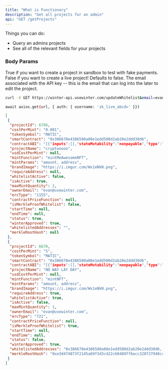 ```yaml
---
title: "What is Functionary"
description: "Get all projects for an admin"
api: "GET /getProjects"
---
```


Things you can do:

- Query an admins projects
- See all of the relevant fields for your projects

### Body Params

<ParamField body="sandbox" type="boolean" required>
  True if you want to create a project in sandbox to test with fake payments.
  False if you want to create a live project! Defaults to false.
</ParamField>

<ParamField body="email" type="string" required>
  The email associated with the API key -- this is the email that can log into
  the later to edit the project.
</ParamField>

<RequestExample>

```bash cURL
curl -X GET https://winter-api.usewinter.com/updateWhitelist&email=evan@usewinter.com&sandbox=true -u sk_live_abcd=:
```

```bash JavaScript
await axios.get(url, { auth: { username: 'sk_live_abcd=' }})
```

</RequestExample>

<ResponseExample>

```json Response Example
[
 {
  "projectId": 6786,
  "costPerMint": "0.001",
  "tokenSymbol": "MATIC",
  "smartContract": "0x386670e4386580a08e1edd500d2ab20e2ddd30d6",
  "contractABI": "[{"inputs":[],"stateMutability":"nonpayable","type":"constructor"},{"anonymous":false,"inputs":[{"indexed":true,"internalType":"address","name":"owner","type":"address"},{"indexed":true,"internalType":"address","name":"approved","type":"address"},{"indexed":true,"internalType":"uint256","name":"tokenId","type":"uint256"}],"name":"Approval","type":"event"},{"anonymous":false,"inputs":[{"indexed":true,"internalType":"address","name":"owner","type":"address"},{"indexed":true,"internalType":"address","name":"operator","type":"address"},{"indexed":false,"internalType":"bool","name":"approved","type":"bool"}],"name":"ApprovalForAll","type":"event"},{"inputs":[{"internalType":"address","name":"to","type":"address"},{"internalType":"uint256","name":"tokenId","type":"uint256"}],"name":"approve","outputs":[],"stateMutability":"nonpayable","type":"function"},{"inputs":[{"internalType":"address","name":"recipient","type":"address"}],"name":"mintAll","outputs":[],"stateMutability":"nonpayable","type":"function"},{"inputs":[{"internalType":"address","name":"recipient","type":"address"}],"name":"mintNFT","outputs":[{"internalType":"uint256","name":"","type":"uint256"}],"stateMutability":"nonpayable","type":"function"},{"anonymous":false,"inputs":[{"indexed":true,"internalType":"address","name":"previousOwner","type":"address"},{"indexed":true,"internalType":"address","name":"newOwner","type":"address"}],"name":"OwnershipTransferred","type":"event"},{"inputs":[],"name":"renounceOwnership","outputs":[],"stateMutability":"nonpayable","type":"function"},{"inputs":[{"internalType":"address","name":"from","type":"address"},{"internalType":"address","name":"to","type":"address"},{"internalType":"uint256","name":"tokenId","type":"uint256"}],"name":"safeTransferFrom","outputs":[],"stateMutability":"nonpayable","type":"function"},{"inputs":[{"internalType":"address","name":"from","type":"address"},{"internalType":"address","name":"to","type":"address"},{"internalType":"uint256","name":"tokenId","type":"uint256"},{"internalType":"bytes","name":"_data","type":"bytes"}],"name":"safeTransferFrom","outputs":[],"stateMutability":"nonpayable","type":"function"},{"inputs":[{"internalType":"address","name":"operator","type":"address"},{"internalType":"bool","name":"approved","type":"bool"}],"name":"setApprovalForAll","outputs":[],"stateMutability":"nonpayable","type":"function"},{"anonymous":false,"inputs":[{"indexed":true,"internalType":"address","name":"from","type":"address"},{"indexed":true,"internalType":"address","name":"to","type":"address"},{"indexed":true,"internalType":"uint256","name":"tokenId","type":"uint256"}],"name":"Transfer","type":"event"},{"inputs":[{"internalType":"address","name":"from","type":"address"},{"internalType":"address","name":"to","type":"address"},{"internalType":"uint256","name":"tokenId","type":"uint256"}],"name":"transferFrom","outputs":[],"stateMutability":"nonpayable","type":"function"},{"inputs":[{"internalType":"address","name":"newOwner","type":"address"}],"name":"transferOwnership","outputs":[],"stateMutability":"nonpayable","type":"function"},{"inputs":[{"internalType":"address","name":"owner","type":"address"}],"name":"balanceOf","outputs":[{"internalType":"uint256","name":"","type":"uint256"}],"stateMutability":"view","type":"function"},{"inputs":[{"internalType":"uint256","name":"tokenId","type":"uint256"}],"name":"getApproved","outputs":[{"internalType":"address","name":"","type":"address"}],"stateMutability":"view","type":"function"},{"inputs":[{"internalType":"address","name":"owner","type":"address"},{"internalType":"address","name":"operator","type":"address"}],"name":"isApprovedForAll","outputs":[{"internalType":"bool","name":"","type":"bool"}],"stateMutability":"view","type":"function"},{"inputs":[],"name":"name","outputs":[{"internalType":"string","name":"","type":"string"}],"stateMutability":"view","type":"function"},{"inputs":[],"name":"owner","outputs":[{"internalType":"address","name":"","type":"address"}],"stateMutability":"view","type":"function"},{"inputs":[{"internalType":"uint256","name":"tokenId","type":"uint256"}],"name":"ownerOf","outputs":[{"internalType":"address","name":"","type":"address"}],"stateMutability":"view","type":"function"},{"inputs":[{"internalType":"bytes4","name":"interfaceId","type":"bytes4"}],"name":"supportsInterface","outputs":[{"internalType":"bool","name":"","type":"bool"}],"stateMutability":"view","type":"function"},{"inputs":[],"name":"symbol","outputs":[{"internalType":"string","name":"","type":"string"}],"stateMutability":"view","type":"function"},{"inputs":[{"internalType":"uint256","name":"tokenId","type":"uint256"}],"name":"tokenURI","outputs":[{"internalType":"string","name":"","type":"string"}],"stateMutability":"view","type":"function"}]",
  "projectName": "cryptooooo",
  "usdCostPerMint": null,
  "mintFunction": "mintMeAwesomeNFT",
  "mintParams": "amount, address",
  "brandImage": "https://i.imgur.com/Wx1eNkN.png",
  "requireAddress": null,
  "whitelistActive": false,
  "isActive": true,
  "maxMintQuantity": 2,
  "ownerEmail": "evan@usewinter.com",
  "ercType": "1155",
  "contractPriceFunction": null,
  "isMerkleProofWhitelist": false,
  "startTime": null,
  "endTime": null,
  "status": true,
  "winterApproved": true,
  "whitelistedAddresses": "",
  "merkleRootHash": null
 },
 {
  "projectId": 6670,
  "costPerMint": "5",
  "tokenSymbol": "MATIC",
  "smartContract": "0x386670e4386580a08e1edd500d2ab20e2ddd30d6",
  "contractABI": "[{"inputs":[],"stateMutability":"nonpayable","type":"constructor"},{"anonymous":false,"inputs":[{"indexed":true,"internalType":"address","name":"owner","type":"address"},{"indexed":true,"internalType":"address","name":"approved","type":"address"},{"indexed":true,"internalType":"uint256","name":"tokenId","type":"uint256"}],"name":"Approval","type":"event"},{"anonymous":false,"inputs":[{"indexed":true,"internalType":"address","name":"owner","type":"address"},{"indexed":true,"internalType":"address","name":"operator","type":"address"},{"indexed":false,"internalType":"bool","name":"approved","type":"bool"}],"name":"ApprovalForAll","type":"event"},{"inputs":[{"internalType":"address","name":"to","type":"address"},{"internalType":"uint256","name":"tokenId","type":"uint256"}],"name":"approve","outputs":[],"stateMutability":"nonpayable","type":"function"},{"inputs":[{"internalType":"address","name":"recipient","type":"address"}],"name":"mintAll","outputs":[],"stateMutability":"nonpayable","type":"function"},{"inputs":[{"internalType":"address","name":"recipient","type":"address"}],"name":"mintNFT","outputs":[{"internalType":"uint256","name":"","type":"uint256"}],"stateMutability":"nonpayable","type":"function"},{"anonymous":false,"inputs":[{"indexed":true,"internalType":"address","name":"previousOwner","type":"address"},{"indexed":true,"internalType":"address","name":"newOwner","type":"address"}],"name":"OwnershipTransferred","type":"event"},{"inputs":[],"name":"renounceOwnership","outputs":[],"stateMutability":"nonpayable","type":"function"},{"inputs":[{"internalType":"address","name":"from","type":"address"},{"internalType":"address","name":"to","type":"address"},{"internalType":"uint256","name":"tokenId","type":"uint256"}],"name":"safeTransferFrom","outputs":[],"stateMutability":"nonpayable","type":"function"},{"inputs":[{"internalType":"address","name":"from","type":"address"},{"internalType":"address","name":"to","type":"address"},{"internalType":"uint256","name":"tokenId","type":"uint256"},{"internalType":"bytes","name":"_data","type":"bytes"}],"name":"safeTransferFrom","outputs":[],"stateMutability":"nonpayable","type":"function"},{"inputs":[{"internalType":"address","name":"operator","type":"address"},{"internalType":"bool","name":"approved","type":"bool"}],"name":"setApprovalForAll","outputs":[],"stateMutability":"nonpayable","type":"function"},{"anonymous":false,"inputs":[{"indexed":true,"internalType":"address","name":"from","type":"address"},{"indexed":true,"internalType":"address","name":"to","type":"address"},{"indexed":true,"internalType":"uint256","name":"tokenId","type":"uint256"}],"name":"Transfer","type":"event"},{"inputs":[{"internalType":"address","name":"from","type":"address"},{"internalType":"address","name":"to","type":"address"},{"internalType":"uint256","name":"tokenId","type":"uint256"}],"name":"transferFrom","outputs":[],"stateMutability":"nonpayable","type":"function"},{"inputs":[{"internalType":"address","name":"newOwner","type":"address"}],"name":"transferOwnership","outputs":[],"stateMutability":"nonpayable","type":"function"},{"inputs":[{"internalType":"address","name":"owner","type":"address"}],"name":"balanceOf","outputs":[{"internalType":"uint256","name":"","type":"uint256"}],"stateMutability":"view","type":"function"},{"inputs":[{"internalType":"uint256","name":"tokenId","type":"uint256"}],"name":"getApproved","outputs":[{"internalType":"address","name":"","type":"address"}],"stateMutability":"view","type":"function"},{"inputs":[{"internalType":"address","name":"owner","type":"address"},{"internalType":"address","name":"operator","type":"address"}],"name":"isApprovedForAll","outputs":[{"internalType":"bool","name":"","type":"bool"}],"stateMutability":"view","type":"function"},{"inputs":[],"name":"name","outputs":[{"internalType":"string","name":"","type":"string"}],"stateMutability":"view","type":"function"},{"inputs":[],"name":"owner","outputs":[{"internalType":"address","name":"","type":"address"}],"stateMutability":"view","type":"function"},{"inputs":[{"internalType":"uint256","name":"tokenId","type":"uint256"}],"name":"ownerOf","outputs":[{"internalType":"address","name":"","type":"address"}],"stateMutability":"view","type":"function"},{"inputs":[{"internalType":"bytes4","name":"interfaceId","type":"bytes4"}],"name":"supportsInterface","outputs":[{"internalType":"bool","name":"","type":"bool"}],"stateMutability":"view","type":"function"},{"inputs":[],"name":"symbol","outputs":[{"internalType":"string","name":"","type":"string"}],"stateMutability":"view","type":"function"},{"inputs":[{"internalType":"uint256","name":"tokenId","type":"uint256"}],"name":"tokenURI","outputs":[{"internalType":"string","name":"","type":"string"}],"stateMutability":"view","type":"function"}]",
  "projectName": "NO WAY LAY DAY",
  "usdCostPerMint": null,
  "mintFunction": "mintNFT",
  "mintParams": "amount, address",
  "brandImage": "https://i.imgur.com/Wx1eNkN.png",
  "requireAddress": true,
  "whitelistActive": true,
  "isActive": false,
  "maxMintQuantity": 1,
  "ownerEmail": "evan@usewinter.com",
  "ercType": "721",
  "contractPriceFunction": null,
  "isMerkleProofWhitelist": true,
  "startTime": null,
  "endTime": null,
  "status": false,
  "winterApproved": true,
  "whitelistedAddresses": "0x386670e4386580a08e1edd500d2ab20e2ddd30d6, 0x20fe10b966708b772e912458932a1206aa8d7e40, 0xca73aa2034a6670312c949f99797606e7450c607, 0x0be2cd6deaee51fa2a29183fa82061c720fdd19a",
  "merkleRootHash": "0xe3d474873f2145a69f3d3c422c60489ff6acc328f27948cca5c4bea9eece0657"
 }
]
```

</ResponseExample>
